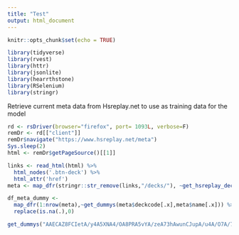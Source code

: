 ```yaml
---
title: "Test"
output: html_document
---
```


```r
knitr::opts_chunk$set(echo = TRUE)
```

```r
library(tidyverse)
library(rvest)
library(httr)
library(jsonlite)
library(hearrthstone)
library(RSelenium)
library(stringr)
```

Retrieve current meta data from Hsreplay.net to use as training data for the model
```r
rd <- rsDriver(browser="firefox", port= 1093L, verbose=F)
remDr <- rd[["client"]]
remDr$navigate("https://www.hsreplay.net/meta")
Sys.sleep(2)
html <- remDr$getPageSource()[[1]]

links <- read_html(html) %>% 
  html_nodes('.btn-deck') %>% 
  html_attr('href')
meta <- map_dfr(stringr::str_remove(links,"/decks/"), ~get_hsreplay_decks(.x))
```

```r
df_meta_dummy <- 
  map_dfr(1:nrow(meta),~get_dummys(meta$deckcode[.x],meta$name[.x])) %>% 
  replace(is.na(.),0) 

get_dummys("AAECAZ8FCIetA/y4A5XNA4/OA8PRA5vYA/zeA73hAwunCJupA/u4A/O7A/7RA4fUA/7bA/neA/TfA5HkA5LkAwA="	,"Ramp Paladin")
```
